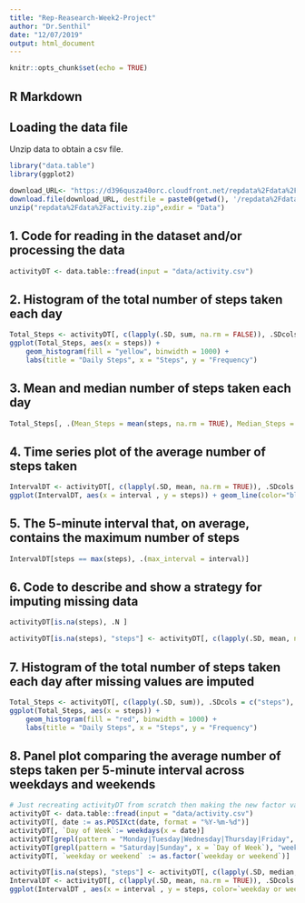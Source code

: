 ```yaml
---
title: "Rep-Reasearch-Week2-Project"
author: "Dr.Senthil"
date: "12/07/2019"
output: html_document
---
```


```r
knitr::opts_chunk$set(echo = TRUE)
```

## R Markdown

## Loading the data file
Unzip data to obtain a csv file.

```r
library("data.table")
library(ggplot2)

download_URL<- "https://d396qusza40orc.cloudfront.net/repdata%2Fdata%2Factivity.zip"
download.file(download_URL, destfile = paste0(getwd(), '/repdata%2Fdata%2Factivity.zip'))
unzip("repdata%2Fdata%2Factivity.zip",exdir = "Data")
```

## 1.	Code for reading in the dataset and/or processing the data 
```r
activityDT <- data.table::fread(input = "data/activity.csv")
```

## 2.	Histogram of the total number of steps taken each day

```r
Total_Steps <- activityDT[, c(lapply(.SD, sum, na.rm = FALSE)), .SDcols = c("steps"), by = .(date)] 
ggplot(Total_Steps, aes(x = steps)) +
    geom_histogram(fill = "yellow", binwidth = 1000) +
    labs(title = "Daily Steps", x = "Steps", y = "Frequency")


```


## 3.	Mean and median number of steps taken each day

```r
Total_Steps[, .(Mean_Steps = mean(steps, na.rm = TRUE), Median_Steps = median(steps, na.rm = TRUE))]
```

## 4.	Time series plot of the average number of steps taken

```r
IntervalDT <- activityDT[, c(lapply(.SD, mean, na.rm = TRUE)), .SDcols = c("steps"), by = .(interval)] 
ggplot(IntervalDT, aes(x = interval , y = steps)) + geom_line(color="blue", size=1) + labs(title = "Avg. Daily Steps", x = "Interval", y = "Avg. Steps per day")
```

## 5.	The 5-minute interval that, on average, contains the maximum number of steps

```r
IntervalDT[steps == max(steps), .(max_interval = interval)]
```

## 6.	Code to describe and show a strategy for imputing missing data

```r
activityDT[is.na(steps), .N ]

activityDT[is.na(steps), "steps"] <- activityDT[, c(lapply(.SD, mean, na.rm = TRUE)), .SDcols = c("steps")]
```

## 7.	Histogram of the total number of steps taken each day after missing values are imputed

```r
Total_Steps <- activityDT[, c(lapply(.SD, sum)), .SDcols = c("steps"), by = .(date)] 
ggplot(Total_Steps, aes(x = steps)) +
    geom_histogram(fill = "red", binwidth = 1000) +
    labs(title = "Daily Steps", x = "Steps", y = "Frequency")

```

## 8.	Panel plot comparing the average number of steps taken per 5-minute interval across weekdays and weekends

```r
# Just recreating activityDT from scratch then making the new factor variable. (No need to, just want to be clear on what the entire process is.) 
activityDT <- data.table::fread(input = "data/activity.csv")
activityDT[, date := as.POSIXct(date, format = "%Y-%m-%d")]
activityDT[, `Day of Week`:= weekdays(x = date)]
activityDT[grepl(pattern = "Monday|Tuesday|Wednesday|Thursday|Friday", x = `Day of Week`), "weekday or weekend"] <- "weekday"
activityDT[grepl(pattern = "Saturday|Sunday", x = `Day of Week`), "weekday or weekend"] <- "weekend"
activityDT[, `weekday or weekend` := as.factor(`weekday or weekend`)]

activityDT[is.na(steps), "steps"] <- activityDT[, c(lapply(.SD, median, na.rm = TRUE)), .SDcols = c("steps")]
IntervalDT <- activityDT[, c(lapply(.SD, mean, na.rm = TRUE)), .SDcols = c("steps"), by = .(interval, `weekday or weekend`)] 
ggplot(IntervalDT , aes(x = interval , y = steps, color=`weekday or weekend`)) + geom_line() + labs(title = "Avg. Daily Steps by Weektype", x = "Interval", y = "No. of Steps") + facet_wrap(~`weekday or weekend` , ncol = 1, nrow=2)


```
